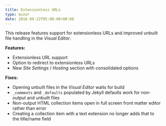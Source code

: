 ```yaml
---
title: Extensionless URLs
type: minor
date: 2016-09-22T05:00:00+00:00
---
```


This release features support for extensionless URLs and improved unbuilt file handling in the *Visual Editor*.

**Features:**

* Extensionless URL support
* Option to redirect to extensionless URLs
* New *Site Settings* / *Hosting* section with consolidated options

**Fixes:**

* Opening unbuilt files in the *Visual Editor* waits for build
* `_comments` and `_defaults` populated by Jekyll defaults work for non-output and unbuilt files
* Non-output HTML collection items open in full screen front matter editor rather than error
* Creating a collection item with a text extension no longer adds that to the title/name field
